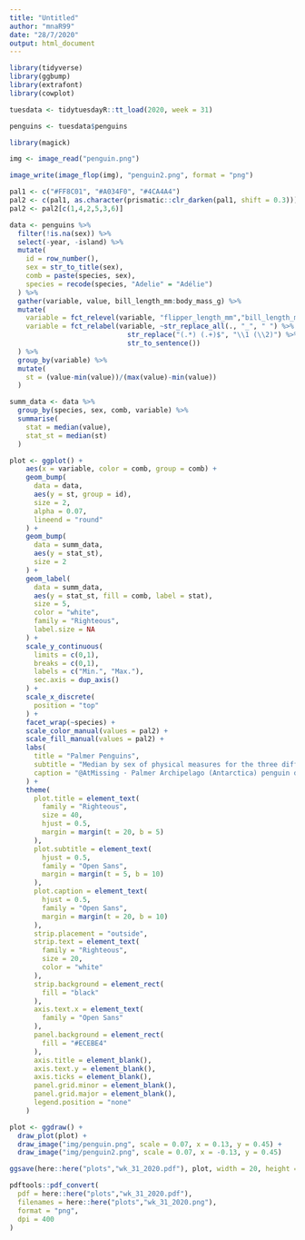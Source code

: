 ```yaml
---
title: "Untitled"
author: "mnaR99"
date: "28/7/2020"
output: html_document
---
```


```r
library(tidyverse)
library(ggbump)
library(extrafont)
library(cowplot)
```

```r
tuesdata <- tidytuesdayR::tt_load(2020, week = 31)

penguins <- tuesdata$penguins
```

```r
library(magick)

img <- image_read("penguin.png")

image_write(image_flop(img), "penguin2.png", format = "png")
```

```r
pal1 <- c("#FF8C01", "#A034F0", "#4CA4A4")
pal2 <- c(pal1, as.character(prismatic::clr_darken(pal1, shift = 0.3)))
pal2 <- pal2[c(1,4,2,5,3,6)]
```

```r
data <- penguins %>% 
  filter(!is.na(sex)) %>% 
  select(-year, -island) %>% 
  mutate(
    id = row_number(),
    sex = str_to_title(sex),
    comb = paste(species, sex),
    species = recode(species, "Adelie" = "Adélie")
  ) %>% 
  gather(variable, value, bill_length_mm:body_mass_g) %>% 
  mutate(
    variable = fct_relevel(variable, "flipper_length_mm","bill_length_mm","bill_depth_mm","body_mass_g"),
    variable = fct_relabel(variable, ~str_replace_all(., "_", " ") %>% 
                             str_replace("(.*) (.+)$", "\\1 (\\2)") %>% 
                             str_to_sentence())
  ) %>% 
  group_by(variable) %>% 
  mutate(
    st = (value-min(value))/(max(value)-min(value))
  )

summ_data <- data %>% 
  group_by(species, sex, comb, variable) %>% 
  summarise(
    stat = median(value),
    stat_st = median(st)
  )
```


```r
plot <- ggplot() +
    aes(x = variable, color = comb, group = comb) +
    geom_bump(
      data = data,
      aes(y = st, group = id),
      size = 2,
      alpha = 0.07,
      lineend = "round"
    ) +
    geom_bump(
      data = summ_data,
      aes(y = stat_st),
      size = 2
    ) +
    geom_label(
      data = summ_data,
      aes(y = stat_st, fill = comb, label = stat),
      size = 5,
      color = "white",
      family = "Righteous",
      label.size = NA
    ) +
    scale_y_continuous(
      limits = c(0,1),
      breaks = c(0,1),
      labels = c("Min.", "Max."),
      sec.axis = dup_axis()
    ) +
    scale_x_discrete(
      position = "top"
    ) +
    facet_wrap(~species) +
    scale_color_manual(values = pal2) +
    scale_fill_manual(values = pal2) +
    labs(
      title = "Palmer Penguins",
      subtitle = "Median by sex of physical measures for the three different species of penguins in the Palmer Archipelago, Antarctica.",
      caption = "@AtMissing · Palmer Archipelago (Antarctica) penguin data by Gorman, Williams and Fraser, 2014"
    ) +
    theme(
      plot.title = element_text(
        family = "Righteous",
        size = 40,
        hjust = 0.5,
        margin = margin(t = 20, b = 5)
      ),
      plot.subtitle = element_text(
        hjust = 0.5,
        family = "Open Sans",
        margin = margin(t = 5, b = 10)
      ),
      plot.caption = element_text(
        hjust = 0.5,
        family = "Open Sans",
        margin = margin(t = 20, b = 10)
      ),
      strip.placement = "outside",
      strip.text = element_text(
        family = "Righteous",
        size = 20,
        color = "white"
      ),
      strip.background = element_rect(
        fill = "black"
      ),
      axis.text.x = element_text(
        family = "Open Sans"
      ),
      panel.background = element_rect(
        fill = "#ECEBE4"
      ),
      axis.title = element_blank(),
      axis.text.y = element_blank(),
      axis.ticks = element_blank(),
      panel.grid.minor = element_blank(),
      panel.grid.major = element_blank(),
      legend.position = "none"
    )

plot <- ggdraw() +
  draw_plot(plot) +
  draw_image("img/penguin.png", scale = 0.07, x = 0.13, y = 0.45) +
  draw_image("img/penguin2.png", scale = 0.07, x = -0.13, y = 0.45)
```

```r
ggsave(here::here("plots","wk_31_2020.pdf"), plot, width = 20, height = 10, device = cairo_pdf)

pdftools::pdf_convert(
  pdf = here::here("plots","wk_31_2020.pdf"),
  filenames = here::here("plots","wk_31_2020.png"),
  format = "png", 
  dpi = 400
)
```

